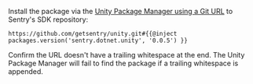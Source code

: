 Install the package via the [Unity Package Manager using a Git URL](https://docs.unity3d.com/Manual/upm-ui-giturl.html) to Sentry's SDK repository:

```
https://github.com/getsentry/unity.git#{{@inject packages.version('sentry.dotnet.unity', '0.0.5') }}
```

<Note>

Confirm the URL doesn't have a trailing whitespace at the end. The Unity Package Manager will fail to find the package if a trailing whitespace is appended.

</Note>
